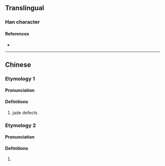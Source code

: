 {{also|𫞦}}
{{character info}}
==Translingual==

===Han character===
{{Han char|rn=96|rad=玉|as=14|sn=18|four=10123|canj=MGYX|ids=⿰𤣩齊}}

====References====
* {{Han ref|kx=0744.160|dkj=21310|dj=1153.030|hdz=21143.070|uh=74BE|ud=29886|bh=F044|bd=61508}}

----

==Chinese==
{{zh-forms|s=𫞦}}

===Etymology 1===

====Pronunciation====
{{zh-pron
|m=jì
|c=cai5
|mc=
|oc=
|cat=
}}

====Definitions====
{{zh-hanzi}}
# jade defects {{rfdef|zh|sort=玉14}}

===Etymology 2===

====Pronunciation====
{{zh-pron
|m=zī
|c=zi1
|mc=
|oc=
|cat=
}}

====Definitions====
{{zh-hanzi}}

# {{rfdef|zh|sort=玉14}}